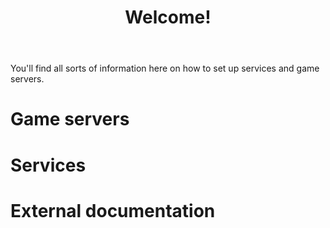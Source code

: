 ---
title: Welcome!
description: Homepage 
template: splash 
hero:
  tagline: Documentation to set up and connect to various hosted services. 
  actions:
    - text: Roadmap
      link: /roadmap/roadmap
      icon: list-format
      iconPlacement: start
      variant: primary
    - text: Source
      link: https://github.com/Zauraac/wiki
      icon: github
      iconPlacement: start
      variant: secondary
---

You'll find all sorts of information here on how to set up services and game servers. 

# Game servers
<CardGrid>
    <LinkCard title="Minecraft" href="/games/minecraft/getting-started" />
    <LinkCard title="Stardew Valley" href="/games/stardew/getting-started" />
</CardGrid>

# Services
<CardGrid>
    <LinkCard title="VPN" href="/services/vpn" />
    <LinkCard title="3D Printing" href="/services/3dprinting" />
    <LinkCard title="Wiki" href="/services/wiki" />
</CardGrid>

# External documentation
<CardGrid>
    <LinkCard title="Astro documentation" href="https://docs.astro.build./en/getting-started/"
    />
    <LinkCard title="Starlight documentation" href="https://starlight.astro.build/"
    />
</CardGrid>
